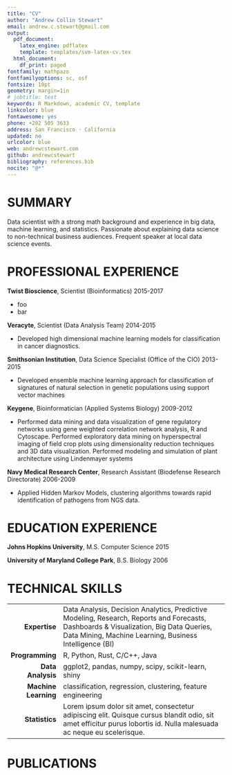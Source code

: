 ```yaml
---
title: "CV"
author: "Andrew Collin Stewart"
email: andrew.c.stewart@gmail.com
output:
  pdf_document:
    latex_engine: pdflatex
    template: templates/svm-latex-cv.tex
  html_document:
    df_print: paged
fontfamily: mathpazo
fontfamilyoptions: sc, osf
fontsize: 10pt
geometry: margin=1in
# jobtitle: test
keywords: R Markdown, academic CV, template
linkcolor: blue
fontawesome: yes
phone: +202 505 3633
address: San Francisco · California
updated: no
urlcolor: blue
web: andrewcstewart.com
github: andrewcstewart
bibliography: references.bib
nocite: "@*"
---
```


# SUMMARY

Data scientist with a strong math background and experience in big data, machine learning, and statistics.  Passionate about explaining data science to non-technical business audiences. Frequent speaker at local data science events.

# PROFESSIONAL EXPERIENCE

**Twist Bioscience**, Scientist (Bioinformatics) \hfill 2015-2017

 * foo
 * bar

**Veracyte**, Scientist (Data Analysis Team) \hfill 2014-2015

 * Developed high dimensional machine learning models for classification in cancer diagnostics.
 
**Smithsonian Institution**, Data Science Specialist (Office of the CIO) \hfill 2013-2015

 * Developed ensemble machine learning approach for classification of signatures of natural selection in genetic populations using support vector machines
 
**Keygene**, Bioinformatician (Applied Systems Biology) \hfill 2009-2012
 
 * Performed data mining and data visualization of gene regulatory networks using gene weighted correlation network analysis, R and Cytoscape. Performed exploratory data mining on hyperspectral imaging of field crop plots using dimensionality reduction techniques and 3D data visualization. Performed modeling and simulation of plant architecture using Lindenmayer systems

**Navy Medical Research Center**, Research Assistant (Biodefense Research Directorate) \hfill 2006-2009

 * Applied Hidden Markov Models, clustering algorithms towards rapid identification of pathogens from NGS data.
 
# EDUCATION EXPERIENCE

**Johns Hopkins University**, M.S. Computer Science \hfill 2015

**University of Maryland College Park**, B.S. Biology \hfill 2006

# TECHNICAL SKILLS

|              |                                                         |
|-------------:|---------------------------------------------------------|
| **Expertise** | Data Analysis, Decision Analytics, Predictive Modeling, Research, Reports and Forecasts, Dashboards & Visualization, Big Data Queries, Data Mining, Machine Learning, Business Intelligence (BI)
| **Programming** | R, Python, Rust, C/C++, Java |
| **Data Analysis** | ggplot2, pandas, numpy, scipy, scikit-learn, shiny
| **Machine Learning** | classification,   regression,   clustering,   feature   engineering |
| **Statistics** | Lorem ipsum dolor sit amet, consectetur adipiscing elit. Quisque cursus blandit odio, sit amet efficitur purus lobortis id. Nulla malesuada ac neque eu scelerisque. |


# PUBLICATIONS
